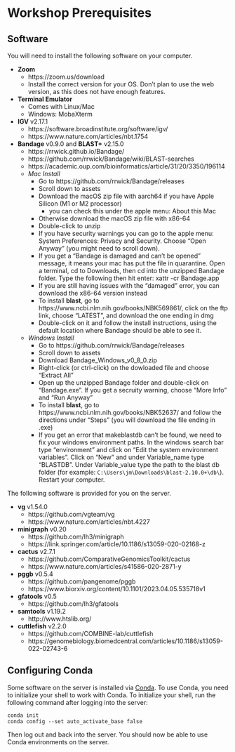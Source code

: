 # Workshop Prerequisites

## Software

You will need to install the following software on your computer.

+ **Zoom**
    + https://zoom.us/download
    + Install the correct version for your OS. Don't plan to use the web version, as this does not have enough features. 
+ **Terminal Emulator**
    + Comes with Linux/Mac
    + Windows: MobaXterm
+ **IGV** v2.17.1
    + https://software.broadinstitute.org/software/igv/
    + https://www.nature.com/articles/nbt.1754
+ **Bandage** v0.9.0 and **BLAST+** v2.15.0
    + https://rrwick.github.io/Bandage/
    + https://github.com/rrwick/Bandage/wiki/BLAST-searches
    + https://academic.oup.com/bioinformatics/article/31/20/3350/196114
    + *Mac Install*
      + Go to https://github.com/rrwick/Bandage/releases
      + Scroll down to assets
      + Download the macOS zip file with aarch64 if you have Apple Silicon (M1 or M2 processor)
        + you can check this under the apple menu: About this Mac
      + Otherwise download the macOS zip file with x86-64
      + Double-click to unzip
      + If you have security warnings you can go to the apple menu: System Preferences: Privacy and Security. Choose "Open Anyway" (you might need to scroll down).
      + If you get a "Bandage is damaged and can't be opened" message, it means your mac has put the file in quarantine. Open a terminal, cd to Downloads, then cd into the unzipped Bandage folder. Type the following then hit enter: xattr -cr Bandage.app
      + If you are still having issues with the "damaged" error, you can download the x86-64 version instead
      + To install **blast**, go to https://www.ncbi.nlm.nih.gov/books/NBK569861/, click on the ftp link, choose "LATEST", and download the one ending in dmg
      + Double-click on it and follow the install instructions, using the default location where Bandage should be able to see it.
    + *Windows Install*
      + Go to https://github.com/rrwick/Bandage/releases
      + Scroll down to assets
      + Download Bandage_Windows_v0_8_0.zip
      + Right-click (or ctrl-click) on the dowloaded file and choose "Extract All"
      + Open up the unzipped Bandage folder and double-click on "Bandage.exe". If you get a secruity warning, choose "More Info" and "Run Anyway"
      + To install **blast**, go to https://www.ncbi.nlm.nih.gov/books/NBK52637/ and follow the directions under "Steps" (you will download the file ending in .exe)
      + If you get an error that makeblastdb can't be found, we need to fix your windows environment paths. In the windows search bar type "environment" and click on "Edit the system environment variables". Click on "New" and under Variable_name type "BLASTDB". Under Variable_value type the path to the blast db folder (for example: `C:\Users\jm\Downloads\blast-2.10.0+\db\`). Restart your computer.
      
<!--We can also help the students if they need this but it hasn't been an issue yet:
Make sure the path to the blast bin file is in the path (for example: ""C:\Users\jm\Downloads\blast-2.10.0+\bin\"). If not edit the path.-->
      
<!--If the environment path doesn't work, we could try moving the blast folder into /usr/bin/ per the developer's suggestion; looks like you have to do that on the command line as I coudn't figure out how to get the finder window to go to /usr/bin/-->


The following software is provided for you on the server.

+ **vg** v1.54.0
    + https://github.com/vgteam/vg
    + https://www.nature.com/articles/nbt.4227
+ **minigraph** v0.20
    + https://github.com/lh3/minigraph
    + https://link.springer.com/article/10.1186/s13059-020-02168-z
+ **cactus** v2.7.1
    + https://github.com/ComparativeGenomicsToolkit/cactus
    + https://www.nature.com/articles/s41586-020-2871-y
+ **pggb** v0.5.4
    + https://github.com/pangenome/pggb
    + https://www.biorxiv.org/content/10.1101/2023.04.05.535718v1
+ **gfatools** v0.5
    + https://github.com/lh3/gfatools
+ **samtools** v1.19.2
    + http://www.htslib.org/
+ **cuttlefish** v2.2.0
    + https://github.com/COMBINE-lab/cuttlefish
    + https://genomebiology.biomedcentral.com/articles/10.1186/s13059-022-02743-6

## Configuring Conda

Some software on the server is installed via [Conda](https://docs.conda.io/en/latest/).
To use Conda, you need to initialize your shell to work with Conda.
To initialize your shell, run the following command after logging into the server:
```
conda init
conda config --set auto_activate_base false
```
Then log out and back into the server.
You should now be able to use Conda environments on the server.
    
